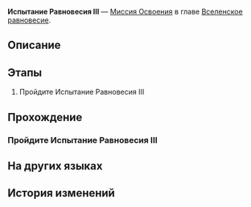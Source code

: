 {{Дополнить|Диалоги.}}
{{Миссия Инфобокс
|id              = 4020110
|Название        = 
|Изображение     = Миссия Освоения Испытание Равновесия III.png
|Тип             = Миссия Освоения
|События         = 
|Глава           = Вселенское равновесие
|Условия         = 
|Персонажи       = Первопроходец
|СтартЛокация    = Большая шахта
|Мир             = Ярило-VI
|Локации         = Большая шахта
|Предыдущая      = 
|Следующая       = 
|Награды         = 
}}
'''Испытание Равновесия III''' — [[Миссия Освоения]] в главе [[Вселенское равновесие]].

==Описание==
{{Описание|<!--официальное описание из Перекрёстка судеб-->}}

==Этапы==
# Пройдите Испытание Равновесия III

==Прохождение==
{{Дополнить}}


===Пройдите Испытание Равновесия III===
{{Описание миссии|локация=Большая шахта|Арбитр снова здесь. Вы уже хорошо осведомлены о содержании, формате, плюсах и минусах, не так ли? Тогда идите. Ради Равновесия...}}
{{Диалог Начало}}
{{Диалог Конец}}

==На других языках==
{{На других языках
|en   = Trial of Equilibrium: Part Three
|zhs  = 「均衡」的试炼•叁
|zht  = 「均衡」的試煉•參
|ja   = 「均衡」の試練・参
|ko   = 「균형」의 시련•3
|es   = Prueba del Equilibrio (III)
|fr   = Épreuve de l'Équilibre &mdash; Troisième&nbsp;partie
|ru   = Испытание Равновесия III
|th   = บททดสอบแห่งความสมดุล - 3
|vi   = Rèn Luyện Cân Bằng-3
|de   = Prüfung der Balance&nbsp;– Drei
|id   = Ujian "Equilibrium" (III)
|pt   = Prova do Equilíbrio: Parte Três
}}

==История изменений==
{{История изменений|2.7}}
